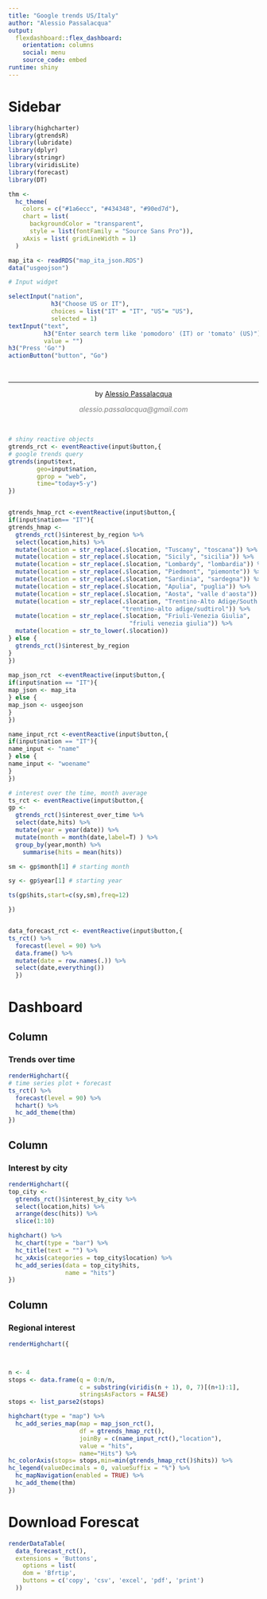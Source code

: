 ```yaml
---
title: "Google trends US/Italy"
author: "Alessio Passalacqua"
output: 
  flexdashboard::flex_dashboard:
    orientation: columns
    social: menu
    source_code: embed
runtime: shiny
---
```


Sidebar {.sidebar}
=======================================================================


```r
library(highcharter)
library(gtrendsR)
library(lubridate)
library(dplyr)
library(stringr)
library(viridisLite)
library(forecast)
library(DT)

thm <- 
  hc_theme(
    colors = c("#1a6ecc", "#434348", "#90ed7d"),
    chart = list(
      backgroundColor = "transparent",
      style = list(fontFamily = "Source Sans Pro")),
    xAxis = list( gridLineWidth = 1)
  )

map_ita <- readRDS("map_ita_json.RDS")
data("usgeojson")
```



```r
# Input widget

selectInput("nation", 
            h3("Choose US or IT"), 
            choices = list("IT" = "IT", "US"= "US"), 
            selected = 1)
textInput("text",
          h3("Enter search term like 'pomodoro' (IT) or 'tomato' (US)"),
          value = "")  
h3("Press 'Go'")
actionButton("button", "Go")
```


&nbsp;
<hr />
<p style="text-align: center;">by <a href="https://alessiopassalacqua.updog.co/">Alessio Passalacqua</a></p>
<p style="text-align: center;"><span style="color: #808080;"><em>alessio.passalacqua@gmail.com</em></span></p>

<!-- Add icon library -->
<link rel="stylesheet" href="https://cdnjs.cloudflare.com/ajax/libs/font-awesome/4.7.0/css/font-awesome.min.css">

<!-- Add font awesome icons -->
<p style="text-align: center;">
    <a href="https://twitter.com/alessiopassah2o" class="fa fa-twitter"></a>
    <a href="https://www.linkedin.com/in/alessiopassalacqua/" class="fa fa-linkedin"></a>
    <a href="https://github.com/alessiopassalacqua" class="fa fa-github"></a>
</p>

&nbsp;


```r
# shiny reactive objects
gtrends_rct <- eventReactive(input$button,{
# google trends query
gtrends(input$text,
        geo=input$nation,
        gprop = "web",
        time="today+5-y")
})


gtrends_hmap_rct <-eventReactive(input$button,{
if(input$nation== "IT"){
gtrends_hmap <-
  gtrends_rct()$interest_by_region %>%
  select(location,hits) %>%
  mutate(location = str_replace(.$location, "Tuscany", "toscana")) %>%
  mutate(location = str_replace(.$location, "Sicily", "sicilia")) %>%
  mutate(location = str_replace(.$location, "Lombardy", "lombardia")) %>%
  mutate(location = str_replace(.$location, "Piedmont", "piemonte")) %>%
  mutate(location = str_replace(.$location, "Sardinia", "sardegna")) %>%
  mutate(location = str_replace(.$location, "Apulia", "puglia")) %>%
  mutate(location = str_replace(.$location, "Aosta", "valle d'aosta")) %>%
  mutate(location = str_replace(.$location, "Trentino-Alto Adige/South Tyrol",
                                "trentino-alto adige/sudtirol")) %>%
  mutate(location = str_replace(.$location, "Friuli-Venezia Giulia", 
                                  "friuli venezia giulia")) %>%
  mutate(location = str_to_lower(.$location))
} else {
  gtrends_rct()$interest_by_region  
} 
})
  
map_json_rct  <-eventReactive(input$button,{
if(input$nation == "IT"){
map_json <- map_ita  
} else {
map_json <- usgeojson  
}   
})

name_input_rct <-eventReactive(input$button,{
if(input$nation == "IT"){
name_input <- "name"  
} else {
name_input <- "woename"  
}   
})

# interest over the time, month average  
ts_rct <- eventReactive(input$button,{
gp <-  
  gtrends_rct()$interest_over_time %>%  
  select(date,hits) %>%
  mutate(year = year(date)) %>%
  mutate(month = month(date,label=T) ) %>%
  group_by(year,month) %>%
    summarise(hits = mean(hits)) 

sm <- gp$month[1] # starting month 

sy <- gp$year[1] # starting year

ts(gp$hits,start=c(sy,sm),freq=12)

})


data_forecast_rct <- eventReactive(input$button,{
ts_rct() %>% 
  forecast(level = 90) %>%
  data.frame() %>%
  mutate(date = row.names(.)) %>%
  select(date,everything())  
  })
```

Dashboard
=======================================================================

Column {data-width=600}
-----------------------------------------------------------------------

### Trends over time

```r
renderHighchart({
# time series plot + forecast
ts_rct() %>% 
  forecast(level = 90) %>% 
  hchart() %>% 
  hc_add_theme(thm)
})
```



Column {width=300}
-----------------------------------------------------------------------

### Interest by city

```r
renderHighchart({
top_city <- 
  gtrends_rct()$interest_by_city %>%
  select(location,hits) %>%
  arrange(desc(hits)) %>%
  slice(1:10) 

highchart() %>% 
  hc_chart(type = "bar") %>% 
  hc_title(text = "") %>% 
  hc_xAxis(categories = top_city$location) %>% 
  hc_add_series(data = top_city$hits,
                name = "hits")
})
```


Column {width=400}
-----------------------------------------------------------------------

### Regional interest

```r
renderHighchart({



n <- 4
stops <- data.frame(q = 0:n/n,
                    c = substring(viridis(n + 1), 0, 7)[(n+1):1],
                    stringsAsFactors = FALSE)
stops <- list_parse2(stops)

highchart(type = "map") %>% 
  hc_add_series_map(map = map_json_rct(), 
                    df = gtrends_hmap_rct(), 
                    joinBy = c(name_input_rct(),"location"), 
                    value = "hits",
                    name="Hits") %>%
hc_colorAxis(stops= stops,min=min(gtrends_hmap_rct()$hits)) %>%
hc_legend(valueDecimals = 0, valueSuffix = "%") %>%
  hc_mapNavigation(enabled = TRUE) %>%
  hc_add_theme(thm)
})
```

Download Forescat
=======================================================================

```r
renderDataTable(
  data_forecast_rct(), 
  extensions = 'Buttons', 
    options = list(
    dom = 'Bfrtip',
    buttons = c('copy', 'csv', 'excel', 'pdf', 'print')
  ))
```

